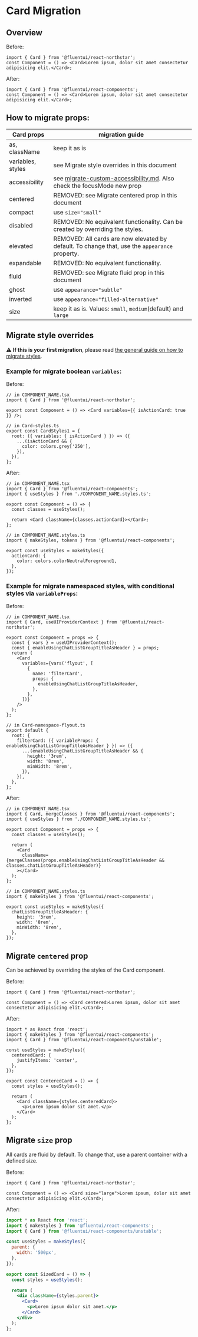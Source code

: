 
<Meta title="Concepts/Migration/from v0/Components/Card Migration/Card" />

# Card Migration

## Overview

Before:

```tsx
import { Card } from '@fluentui/react-northstar';
const Component = () => <Card>Lorem ipsum, dolor sit amet consectetur adipisicing elit.</Card>;
```

After:

```tsx
import { Card } from '@fluentui/react-components';
const Component = () => <Card>Lorem ipsum, dolor sit amet consectetur adipisicing elit.</Card>;
```

## How to migrate props:

| Card props        | migration guide                                                                                                                             |
| ----------------- | ------------------------------------------------------------------------------------------------------------------------------------------- |
| as, className     | keep it as is                                                                                                                               |
| variables, styles | see Migrate style overrides in this document                                                                                                |
| accessibility     | see [migrate-custom-accessibility.md](?path=/docs/concepts-migrating-from-v0-custom-accessibility--page). Also check the focusMode new prop |
| centered          | REMOVED: see Migrate centered prop in this document                                                                                         |
| compact           | use `size="small"`                                                                                                                          |
| disabled          | REMOVED: No equivalent functionality. Can be created by overriding the styles.                                                              |
| elevated          | REMOVED: All cards are now elevated by default. To change that, use the `appearance` property.                                              |
| expandable        | REMOVED: No equivalent functionality.                                                                                                       |
| fluid             | REMOVED: see Migrate fluid prop in this document                                                                                            |
| ghost             | use `appearance="subtle"`                                                                                                                   |
| inverted          | use `appearance="filled-alternative"`                                                                                                       |
| size              | keep it as is. Values: `small`, `medium`(default) and `large`                                                                               |

## Migrate style overrides

⚠️ **If this is your first migration**, please read [the general guide on how to migrate styles](?path=/docs/concepts-migrating-from-v0-custom-style-overrides--page).

### Example for migrate boolean `variables`:

Before:

```tsx
// in COMPONENT_NAME.tsx
import { Card } from '@fluentui/react-northstar';

export const Component = () => <Card variables={{ isActionCard: true }} />;

// in Card-styles.ts
export const CardStyles1 = {
  root: ({ variables: { isActionCard } }) => ({
    ...(isActionCard && {
      color: colors.grey['250'],
    }),
  }),
};
```

After:

```tsx
// in COMPONENT_NAME.tsx
import { Card } from '@fluentui/react-components';
import { useStyles } from './COMPONENT_NAME.styles.ts';

export const Component = () => {
  const classes = useStyles();

  return <Card className={classes.actionCard}></Card>;
};

// in COMPONENT_NAME.styles.ts
import { makeStyles, tokens } from '@fluentui/react-components';

export const useStyles = makeStyles({
  actionCard: {
    color: colors.colorNeutralForeground1,
  },
});
```

### Example for migrate namespaced styles, with conditional styles via `variableProps`:

Before:

```tsx
// in COMPONENT_NAME.tsx
import { Card, useUIProviderContext } from '@fluentui/react-northstar';

export const Component = props => {
  const { vars } = useUIProviderContext();
  const { enableUsingChatListGroupTitleAsHeader } = props;
  return (
    <Card
      variables={vars('flyout', [
        {
          name: 'filterCard',
          props: {
            enableUsingChatListGroupTitleAsHeader,
          },
        },
      ])}
    />
  );
};

// in Card-namespace-flyout.ts
export default {
  root: {
    filterCard: ({ variableProps: { enableUsingChatListGroupTitleAsHeader } }) => ({
      ...(enableUsingChatListGroupTitleAsHeader && {
        height: '3rem',
        width: '8rem',
        minWidth: '8rem',
      }),
    }),
  },
};
```

After:

```tsx
// in COMPONENT_NAME.tsx
import { Card, mergeClasses } from '@fluentui/react-components';
import { useStyles } from './COMPONENT_NAME.styles.ts';

export const Component = props => {
  const classes = useStyles();

  return (
    <Card
      className={mergeClasses(props.enableUsingChatListGroupTitleAsHeader && classes.chatListGroupTitleAsHeader)}
    ></Card>
  );
};

// in COMPONENT_NAME.styles.ts
import { makeStyles } from '@fluentui/react-components';

export const useStyles = makeStyles({
  chatListGroupTitleAsHeader: {
    height: '3rem',
    width: '8rem',
    minWidth: '8rem',
  },
});
```

## Migrate `centered` prop

Can be achieved by overriding the styles of the Card component.

Before:

```tsx
import { Card } from '@fluentui/react-northstar';

const Component = () => <Card centered>Lorem ipsum, dolor sit amet consectetur adipisicing elit.</Card>;
```

After:

```tsx
import * as React from 'react';
import { makeStyles } from '@fluentui/react-components';
import { Card } from '@fluentui/react-components/unstable';

const useStyles = makeStyles({
  centeredCard: {
    justifyItems: 'center',
  },
});

export const CenteredCard = () => {
  const styles = useStyles();

  return (
    <Card className={styles.centeredCard}>
      <p>Lorem ipsum dolor sit amet.</p>
    </Card>
  );
};
```

## Migrate `size` prop

All cards are fluid by default. To change that, use a parent container with a defined size.

Before:

```tsx
import { Card } from '@fluentui/react-northstar';

const Component = () => <Card size="large">Lorem ipsum, dolor sit amet consectetur adipisicing elit.</Card>;
```

After:

```jsx
import * as React from 'react';
import { makeStyles } from '@fluentui/react-components';
import { Card } from '@fluentui/react-components/unstable';

const useStyles = makeStyles({
  parent: {
    width: '500px',
  },
});

export const SizedCard = () => {
  const styles = useStyles();

  return (
    <div className={styles.parent}>
      <Card>
        <p>Lorem ipsum dolor sit amet.</p>
      </Card>
    </div>
  );
};
```
